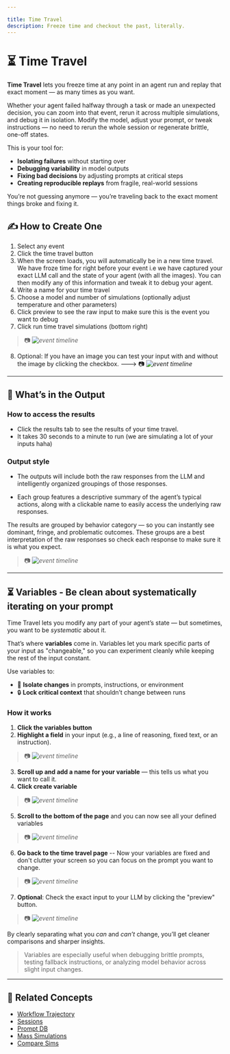 ```yaml
---

title: Time Travel
description: Freeze time and checkout the past, literally. 
---
```

# ⏳ Time Travel

**Time Travel** lets you freeze time at any point in an agent run and replay that exact moment — as many times as you want.

Whether your agent failed halfway through a task or made an unexpected decision, you can zoom into that event, rerun it across multiple simulations, and debug it in isolation. Modify the model, adjust your prompt, or tweak instructions — no need to rerun the whole session or regenerate brittle, one-off states.

This is your tool for:

* **Isolating failures** without starting over
* **Debugging variability** in model outputs
* **Fixing bad decisions** by adjusting prompts at critical steps
* **Creating reproducible replays** from fragile, real-world sessions

You’re not guessing anymore — you’re traveling back to the exact moment things broke and fixing it.

## ✍️ How to Create One

1. Select any event
2. Click the time travel button
3. When the screen loads, you will automatically be in a new time travel. We have froze time for right before your event i.e we have captured your exact LLM call and the state of your agent (with all the images). You can then modify any of this information and tweak it to debug your agent.
4. Write a name for your time travel
5. Choose a model and number of simulations (optionally adjust temperature and other parameters)
6. Click preview to see the raw input to make sure this is the event you want to debug
7. Click run time travel simulations (bottom right)
> 📷 _![event timeline](/images/tt1.png)_
8. Optional: If you have an image you can test your input with and without the image by clicking the checkbox. 
---> 📷 _![event timeline](/images/tt3.png)_


---

## 🧮 What’s in the Output

### How to access the results

- Click the results tab to see the results of your time travel.
- It takes 30 seconds to a minute to run (we are simulating a lot of your inputs haha)

### Output style 
- The outputs will include both the raw responses from the LLM and intelligently organized groupings of those responses.

- Each group features a descriptive summary of the agent’s typical actions, along with a clickable name to easily access the underlying raw responses.

The results are grouped by behavior category — so you can instantly see dominant, fringe, and problematic outcomes. These groups are a best interpretation of the raw responses so check each response to make sure it is what you expect.

> 📷 _![event timeline](/images/tt2.png)_


---

## ⏳ Variables - Be clean about systematically iterating on your prompt


Time Travel lets you modify any part of your agent’s state — but sometimes, you want to be *systematic* about it.

That’s where **variables** come in. Variables let you mark specific parts of your input as "changeable," so you can experiment cleanly while keeping the rest of the input constant.

Use variables to:

* 🔁 **Isolate changes** in prompts, instructions, or environment
* 🔒 **Lock critical context** that shouldn’t change between runs

### How it works

1. **Click the variables button**
2. **Highlight a field** in your input (e.g., a line of reasoning, fixed text, or an instruction).
> 📷 _![event timeline](/images/tt4.png)_
3. **Scroll up and add a name for your variable** — this tells us what you want to call it. 
4. **Click create variable**
> 📷 _![event timeline](/images/tt5.png)_
5. **Scroll to the bottom of the page** and you can now see all your defined variables
> 📷 _![event timeline](/images/tt6.png)_
6. **Go back to the time travel page** -- Now your variables are fixed and don't clutter your screen so you can focus on the prompt you want to change.
> 📷 _![event timeline](/images/tt7.png)_
7. **Optional**: Check the exact input to your LLM by clicking the "preview" button.
> 📷 _![event timeline](/images/tt8.png)_



By clearly separating what you *can* and *can’t* change, you’ll get cleaner comparisons and sharper insights.

> Variables are especially useful when debugging brittle prompts, testing fallback instructions, or analyzing model behavior across slight input changes.

---


## 🧩 Related Concepts

* [Workflow Trajectory](/workflow-trajectory)
* [Sessions](/sessions)
* [Prompt DB](/prompt-db)
* [Mass Simulations](/mass-simulations)
* [Compare Sims](/compare-sims)
